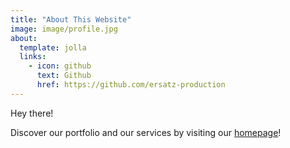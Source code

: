 ```yaml
---
title: "About This Website"
image: image/profile.jpg
about:
  template: jolla
  links:
    - icon: github
      text: Github
      href: https://github.com/ersatz-production
---
```


Hey there!

Discover our portfolio and our services by visiting our [homepage](https://ersatzproduction.com)!
